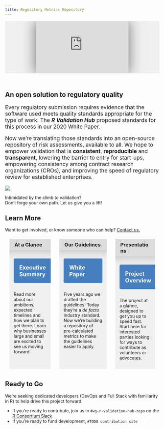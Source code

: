 ```yaml
---
title: Regulatory Metrics Repository
---
```


<style>
.showcase-content-container {
  display: flex;
  justify-content: center;
  width: 100%;
  overflow: hidden;
}

.showcase-content {
  box-shadow: 0 0 3em #0008;
  width: 90%;
}

@media (min-width: 768px) {
  .showcase-content {
    width: 60%;
  }
}

.embedded-video {
  height: auto;
  aspect-ratio: 16/9;
}

.flex-row {
  display: flex;
  flex-direction: row;
}

.card  {
  padding: 0;
  margin: 0.5em 1em 0.5em 1em;
  overflow: hidden;
}

.card > h3 {
  padding: 0.5em 1em 0.5em 1em;
  margin: 0;
  margin-bottom: 0.8em;
  box-shadow: 0 -2em 2em 2em #0004;
  background-color: #dcdcdc;
}

.card-body {
  padding: 1em;
}

.card-button {
  display: inline-block;
  background: #467fbf;
  color: white;
  padding: 1em;
  margin-bottom: 0.75em;
  font-size: 1.3em;
  font-weight: bold;
  border-radius: 0.25em;
}

.card-button:hover {
  background: #265f9f;
}


.card-button * {
  padding: 0;
  margin: 0;
}

.bg-gray {
  background-color: #dcdcdc;
}

.bg-light-gray {
  background-color: #f0f0f0;
}
</style>

<div style="padding-bottom: 2em;">
<div class="showcase-content-container bg-light-gray">
<iframe
class="showcase-content embedded-video"
src="https://www.youtube.com/embed/VS_t5IoQbOE"
title="R Validation Hub Workstream Updates"
frameborder="0"
allow="accelerometer; autoplay; clipboard-write; encrypted-media; gyroscope; picture-in-picture; web-share"
referrerpolicy="strict-origin-when-cross-origin"
allowfullscreen
></iframe>
</div>
</div>

## An open solution to regulatory quality

<div class="row">
<div class="col-sm-8" style="font-size: 1.25em;">

Every regulatory submission requires evidence that the software used meets
quality standards appropriate for the type of work. The ***R Validation Hub***
proposed standards for this process in our [2020 White Paper](/white-paper).

Now we're translating those standards into an open-source repository of
risk assessments, available to all. We hope to empower validation that is
**consistent**, **reproducible** and **transparent**, lowering the barrier
to entry for start-ups, empowering consistency among contract research
organizations (CROs), and improving the speed of regulatory review for
established enterprises.

</div>
<div class="col-sm-4 text-center">

<img style="max-width: 100%;" src="/img/validation-mountain.svg"/>

Intimidated by the climb to validation?  
Don't forge your own path. Let us give
you a lift!

</div>
</div>

<div class="text-center">
<div class="heading">

## Learn More

</div>

Want to get involved, or know someone who can help? [Contact us.](#TODO)

</div>

<div class="row flex-row">
<div class="card col-sm-4 bg-light-gray text-center">
### At a Glance
<div class="card-body">
<a href="#TODO">
<div class="card-button">Executive Summary</div>
</a>
Read more about our ambitions, expected timelines and how we plan to get
there. Learn why businesses large and small are excited to see us moving
forward.
</div>
</div>

<div class="col-sm-4 card bg-light-gray text-center">
### Our Guidelines

<div class="card-body">
<a href="#TODO">
<div class="card-button">
White Paper
</div>
</a>
Five years ago we drafted the guidelines. Today they're a _de facto_ industry
standard. Now we're building a repository of pre-calculated metrics to make
the guidelines easier to apply.
</div>
</div>

<div class="col-sm-4 card bg-light-gray text-center">
### Presentations

<div class="card-body">
<a href="#TODO">
<div class="card-button">
Project Overview
</div>
</a>
The project at a glance, designed to get you up to speed fast. Start here
for interested parties looking for ways to contribute as volunteers or
advocates.
</div>
</div>
</div>

<div class="heading text-center">
## Ready to Go
</div>

We're seeking dedicated developers (DevOps and Full Stack with familiarity in
R) to help drive this project forward.

* If you're ready to contribute, join us in `#wg-r-validation-hub-repo` on the [R Consortium Slack](http://slack.r-consortium.com/)
* If you're ready to fund development, `#TODO contribution site`

